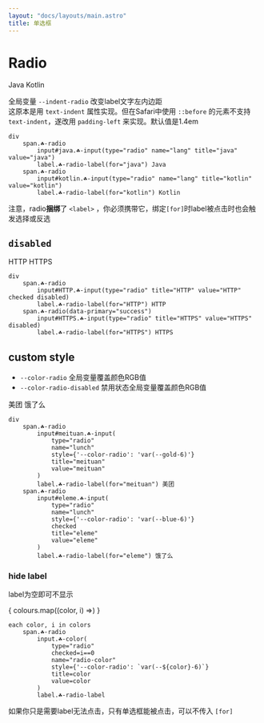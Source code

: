 ```yaml
---
layout: "docs/layouts/main.astro"
title: 单选框
---
```




# Radio

<Grid inline>
    <Radio name="lang" id="java" checked>Java</Radio>
    <Radio name="lang" id="kotlin">Kotlin</Radio>
</Grid>

全局变量 `--indent-radio` 改变label文字左内边距    
这原本是用 `text-indent` 属性实现。但在Safari中使用 `::before` 的元素不支持 `text-indent`，遂改用 `padding-left` 来实现。默认值是1.4em

```pug
div
    span.☘-radio
        input#java.☘-input(type="radio" name="lang" title="java" value="java")
        label.☘-radio-label(for="java") Java
    span.☘-radio
        input#kotlin.☘-input(type="radio" name="lang" title="kotlin" value="kotlin")
        label.☘-radio-label(for="kotlin") Kotlin
```

注意，radio**捆绑**了 `<label>` ，你必须携带它，绑定`[for]`时label被点击时也会触发选择或反选

## `disabled`

<Grid inline>
    <Radio name="type" id="HTTP" checked disabled>HTTP</Radio>
    <Radio name="type" id="HTTPS" disabled dataset={{ 
        primary : "success" 
    }}>HTTPS</Radio>
</Grid>

```pug
div
    span.☘-radio
        input#HTTP.☘-input(type="radio" title="HTTP" value="HTTP" checked disabled)
        label.☘-radio-label(for="HTTP") HTTP
    span.☘-radio(data-primary="success")
        input#HTTPS.☘-input(type="radio" title="HTTPS" value="HTTPS" disabled)
        label.☘-radio-label(for="HTTPS") HTTPS
```

## custom style

- `--color-radio` 全局变量覆盖颜色RGB值
- `--color-radio-disabled` 禁用状态全局变量覆盖颜色RGB值

<Grid inline>
    <Radio name="lunch" id="meituan" style={{
        '--color-radio': 'var(--gold-6)'
    }}>美团</Radio>
    <Radio name="lunch" id="eleme" checked style={{
        '--color-radio': 'var(--blue-6)'
    }}>饿了么</Radio>
</Grid>

```pug
div
    span.☘-radio
        input#meituan.☘-input(
            type="radio"
            name="lunch"
            style={'--color-radio': 'var(--gold-6)'}
            title="meituan"
            value="meituan"
        )
        label.☘-radio-label(for="meituan") 美团
    span.☘-radio
        input#eleme.☘-input(
            type="radio"
            name="lunch"
            style={'--color-radio': 'var(--blue-6)'}
            checked
            title="eleme"
            value="eleme"
        )
        label.☘-radio-label(for="eleme") 饿了么
```

### hide label

label为空即可不显示

<div style="display: inline-flex">
{
    colours.map((color, i) => 
        <Radio 
            value={color}
            checked={i==0}
            name="radio-color"
            style={{'--color-radio': `var(--${color}-6)`}}
        />
    )
}
</div>

```pug
each color, i in colors
    span.☘-radio
        input.☘-color(
            type="radio"
            checked=i==0
            name="radio-color"
            style={'--color-radio': `var(--${color}-6)`}
            title=color
            value=color
        )
        label.☘-radio-label
```

如果你只是需要label无法点击，只有单选框能被点击，可以不传入 `[for]`
